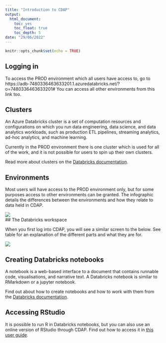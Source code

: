 ```yaml
---
title: "Introduction to CDAP"
output:
  html_document:
    toc: yes
    toc_float: true
    toc_depth: 5
date: "29/06/2022"
---
```


```r
knitr::opts_chunk$set(echo = TRUE)
```

## Logging in  

To access the PROD environment which all users have access to, go to https://adb-7480336463633201.1.azuredatabricks.net/?o=7480336463633201# You can access all other environments from this link too.  


## Clusters 

An Azure Databricks cluster is a set of computation resources and configurations on which you run data engineering, data science, and data analytics workloads, such as production ETL pipelines, streaming analytics, ad-hoc analytics, and machine learning.  

Currently in the PROD environment there is one cluster which is used for all of the work, and it is not possible for users to spin up their own clusters.  

Read more about clusters on the [Databricks documentation](https://docs.microsoft.com/en-gb/azure/databricks/).  


## Environments  

Most users will have access to the PROD environment only, but for some purposes access to other environments can be granted. The infographic details the differences between the environments and how they relate to data held in CDAP.  

![](C:/Users/m1007135/OneDrive - Defra/CDAP training/CDAP_training/introduction_to_cdap/images/image1.png)  
## The Databricks workspace  

When you first log into CDAP, you will see a similar screen to the below. See table for an explanation of the different parts and what they are for.

![](C:/Users/m1007135/OneDrive - Defra/CDAP training/CDAP_training/introduction_to_cdap/images/image2.png) 

## Creating Databricks notebooks 

A notebook is a web-based interface to a document that contains runnable code, visualisations, and narrative text. A Databricks notebook is similar to RMarkdown or a jupyter notebook.  

Find out about how to create notebooks and how to work with them from the [Databricks documentation](https://docs.microsoft.com/en-gb/azure/databricks/notebooks/).  

## Accessing RStudio 

It is possible to run R in Databricks notebooks, but you can also use an online version of RStudio through CDAP. Find out how to access it in [this user guide](https://studious-fortnight-b9bc26d6.pages.github.io/RStudio_in_CDAP/getting_started/). 
